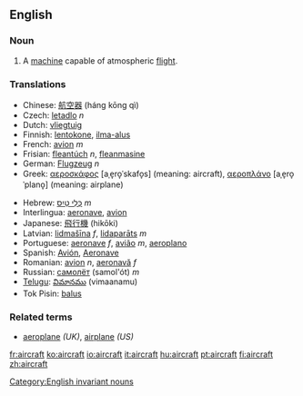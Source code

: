 {{wikipedia}}
==English==

===Noun===
{{en-noun-irreg|aircraft}}

# A [[machine]] capable of atmospheric [[flight]].

===Translations===
{{top}}
*Chinese: [[航空器]] (háng kōng qì)
*Czech: [[letadlo]] ''n''
*Dutch: [[vliegtuig]]
*Finnish: [[lentokone]], [[ilma-alus]]
*French: [[avion]] ''m''
*Frisian: [[fleantúch]] ''n'', [[fleanmasine]]
*German: [[Flugzeug]] ''n''
*Greek: [[αεροσκάφος]] [aˌe̞ro̞ˈskafo̞s] {{n}} (meaning: aircraft), [[αεροπλάνο]] [aˌe̞ro̞ˈplano̞] {{n}} (meaning: airplane)
{{mid}}
*Hebrew: [[כְּלִי טַיִס]] ''m''
*Interlingua: [[aeronave]], [[avion]]
*Japanese: [[飛行機]] (hikōki)
*Latvian: [[lidmašīna]] ''f'', [[lidaparāts]] ''m''
*Portuguese: [[aeronave]] ''f'', [[avião]] ''m'', [[aeroplano]]
*Spanish: [[Avión]], [[Aeronave]]
*Romanian: [[avion]] ''n'', [[aeronavă]] ''f''
*Russian: [[самолёт]] (samol'ót) ''m''
*[[Telugu]]: [[విమానము]] (vimaanamu)
*Tok Pisin: [[balus]]
{{bottom}}

===Related terms===
*[[aeroplane]] ''(UK)'', [[airplane]] ''(US)''

[[Category:English invariant nouns]]

[[fr:aircraft]]
[[ko:aircraft]]
[[io:aircraft]]
[[it:aircraft]]
[[hu:aircraft]]
[[pt:aircraft]]
[[fi:aircraft]]
[[zh:aircraft]]